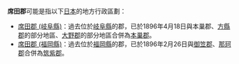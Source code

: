 {{disambig|X席|Cat=三字日本地名消歧義}}

'''席田郡'''可能是指以下[[日本|日本]]的地方行政區劃：
*[[席田郡_(岐阜縣)|席田郡 (岐阜縣)]]：過去位於[[岐阜縣|岐阜縣]]的郡，已於1896年4月18日與本巢郡、[[方縣郡|方縣郡]]的部分地區、[[大野郡_(美濃國)|大野郡]]的部分地區合併為[[本巢郡|本巢郡]]。
*[[席田郡_(福岡縣)|席田郡 (福岡縣)]]：過去位於[[福岡縣|福岡縣]]的郡，已於1896年2月26日與[[御笠郡|御笠郡]]、[[那珂郡_(福岡縣)|那珂郡]]合併為[[筑紫郡|筑紫郡]]。